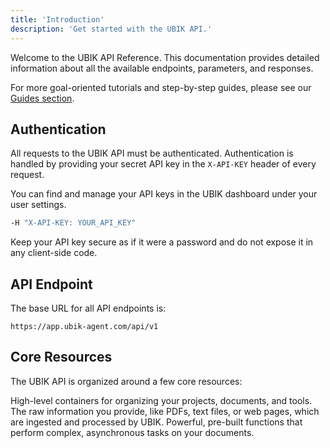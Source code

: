 ```yaml
---
title: 'Introduction'
description: 'Get started with the UBIK API.'
---
```


Welcome to the UBIK API Reference. This documentation provides detailed information about all the available endpoints, parameters, and responses.

For more goal-oriented tutorials and step-by-step guides, please see our [Guides section](/en/index).

## Authentication

All requests to the UBIK API must be authenticated. Authentication is handled by providing your secret API key in the `X-API-KEY` header of every request.

You can find and manage your API keys in the UBIK dashboard under your user settings.

```bash cURL
-H "X-API-KEY: YOUR_API_KEY"
```

<Tip>
  Keep your API key secure as if it were a password and do not expose it in any client-side code.
</Tip>

## API Endpoint

The base URL for all API endpoints is:

```
https://app.ubik-agent.com/api/v1
```

## Core Resources

The UBIK API is organized around a few core resources:

<CardGroup cols={3}>
  <Card
    title="Workspaces"
    icon="layout-dashboard"
    href="#tag/Public-API---Workspaces"
  >
    High-level containers for organizing your projects, documents, and tools.
  </Card>
  <Card
    title="Documents"
    icon="files"
    href="#tag/Public-API---Documents"
  >
    The raw information you provide, like PDFs, text files, or web pages, which are ingested and processed by UBIK.
  </Card>
  <Card
    title="Tools"
    icon="wrench"
    href="#tag/Public-API---Tools"
  >
    Powerful, pre-built functions that perform complex, asynchronous tasks on your documents.
  </Card>
</CardGroup>
